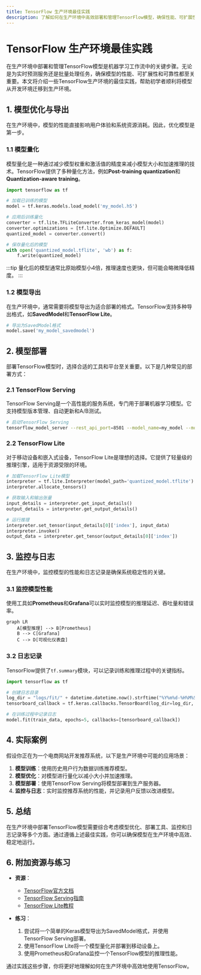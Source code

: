```yaml
---
title: TensorFlow 生产环境最佳实践
description: 了解如何在生产环境中高效部署和管理TensorFlow模型，确保性能、可扩展性和可靠性。
---
```


# TensorFlow 生产环境最佳实践

在生产环境中部署和管理TensorFlow模型是机器学习工作流中的关键步骤。无论是为实时预测服务还是批量处理任务，确保模型的性能、可扩展性和可靠性都至关重要。本文将介绍一些TensorFlow生产环境的最佳实践，帮助初学者顺利将模型从开发环境迁移到生产环境。

## 1. 模型优化与导出

在生产环境中，模型的性能直接影响用户体验和系统资源消耗。因此，优化模型是第一步。

### 1.1 模型量化
模型量化是一种通过减少模型权重和激活值的精度来减小模型大小和加速推理的技术。TensorFlow提供了多种量化方法，例如**Post-training quantization**和**Quantization-aware training**。

```python
import tensorflow as tf

# 加载已训练的模型
model = tf.keras.models.load_model('my_model.h5')

# 应用后训练量化
converter = tf.lite.TFLiteConverter.from_keras_model(model)
converter.optimizations = [tf.lite.Optimize.DEFAULT]
quantized_model = converter.convert()

# 保存量化后的模型
with open('quantized_model.tflite', 'wb') as f:
    f.write(quantized_model)
```

:::tip
量化后的模型通常比原始模型小4倍，推理速度也更快，但可能会略微降低精度。
:::

### 1.2 模型导出
在生产环境中，通常需要将模型导出为适合部署的格式。TensorFlow支持多种导出格式，如**SavedModel**和**TensorFlow Lite**。

```python
# 导出为SavedModel格式
model.save('my_model_savedmodel')
```

## 2. 模型部署

部署TensorFlow模型时，选择合适的工具和平台至关重要。以下是几种常见的部署方式：

### 2.1 TensorFlow Serving
TensorFlow Serving是一个高性能的服务系统，专门用于部署机器学习模型。它支持模型版本管理、自动更新和A/B测试。

```bash
# 启动TensorFlow Serving
tensorflow_model_server --rest_api_port=8501 --model_name=my_model --model_base_path=/path/to/my_model_savedmodel
```

### 2.2 TensorFlow Lite
对于移动设备和嵌入式设备，TensorFlow Lite是理想的选择。它提供了轻量级的推理引擎，适用于资源受限的环境。

```python
# 加载TensorFlow Lite模型
interpreter = tf.lite.Interpreter(model_path='quantized_model.tflite')
interpreter.allocate_tensors()

# 获取输入和输出张量
input_details = interpreter.get_input_details()
output_details = interpreter.get_output_details()

# 运行推理
interpreter.set_tensor(input_details[0]['index'], input_data)
interpreter.invoke()
output_data = interpreter.get_tensor(output_details[0]['index'])
```

## 3. 监控与日志

在生产环境中，监控模型的性能和日志记录是确保系统稳定性的关键。

### 3.1 监控模型性能
使用工具如**Prometheus**和**Grafana**可以实时监控模型的推理延迟、吞吐量和错误率。

```mermaid
graph LR
    A[模型推理] --> B[Prometheus]
    B --> C[Grafana]
    C --> D[可视化仪表盘]
```

### 3.2 日志记录
TensorFlow提供了`tf.summary`模块，可以记录训练和推理过程中的关键指标。

```python
import tensorflow as tf

# 创建日志目录
log_dir = "logs/fit/" + datetime.datetime.now().strftime("%Y%m%d-%H%M%S")
tensorboard_callback = tf.keras.callbacks.TensorBoard(log_dir=log_dir, histogram_freq=1)

# 在训练过程中记录日志
model.fit(train_data, epochs=5, callbacks=[tensorboard_callback])
```

## 4. 实际案例

假设你正在为一个电商网站开发推荐系统，以下是生产环境中可能的应用场景：

1. **模型训练**：使用历史用户行为数据训练推荐模型。
2. **模型优化**：对模型进行量化以减小大小并加速推理。
3. **模型部署**：使用TensorFlow Serving将模型部署到生产服务器。
4. **监控与日志**：实时监控推荐系统的性能，并记录用户反馈以改进模型。

## 5. 总结

在生产环境中部署TensorFlow模型需要综合考虑模型优化、部署工具、监控和日志记录等多个方面。通过遵循上述最佳实践，你可以确保模型在生产环境中高效、稳定地运行。

## 6. 附加资源与练习

- **资源**：
  - [TensorFlow官方文档](https://www.tensorflow.org/)
  - [TensorFlow Serving指南](https://www.tensorflow.org/tfx/guide/serving)
  - [TensorFlow Lite教程](https://www.tensorflow.org/lite/guide)

- **练习**：
  1. 尝试将一个简单的Keras模型导出为SavedModel格式，并使用TensorFlow Serving部署。
  2. 使用TensorFlow Lite将一个模型量化并部署到移动设备上。
  3. 使用Prometheus和Grafana监控一个TensorFlow模型的推理性能。

通过实践这些步骤，你将更好地理解如何在生产环境中高效地使用TensorFlow。